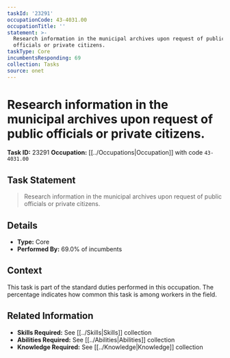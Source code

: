 ```yaml
---
taskId: '23291'
occupationCode: 43-4031.00
occupationTitle: ''
statement: >-
  Research information in the municipal archives upon request of public
  officials or private citizens.
taskType: Core
incumbentsResponding: 69
collection: Tasks
source: onet
---
```

# Research information in the municipal archives upon request of public officials or private citizens.

**Task ID:** 23291
**Occupation:** [[../Occupations|Occupation]] with code `43-4031.00`

## Task Statement

> Research information in the municipal archives upon request of public officials or private citizens.

## Details

- **Type:** Core
- **Performed By:** 69.0% of incumbents

## Context

This task is part of the standard duties performed in this occupation. The percentage indicates how common this task is among workers in the field.

## Related Information

- **Skills Required:** See [[../Skills|Skills]] collection
- **Abilities Required:** See [[../Abilities|Abilities]] collection
- **Knowledge Required:** See [[../Knowledge|Knowledge]] collection
